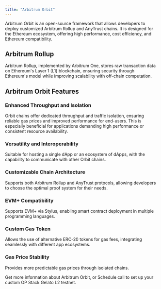 ```yaml
---
title: "Arbitrum Orbit"
---
```


Arbitrum Orbit is an open-source framework that allows developers to deploy customized Arbitrum Rollup and AnyTrust chains. It is designed for the Ethereum ecosystem, offering high performance, cost efficiency, and Ethereum compatibility.

## Arbitrum Rollup

Arbitrum Rollup, implemented by Arbitrum One, stores raw transaction data on Ethereum's Layer 1 (L1) blockchain, ensuring security through Ethereum's model while improving scalability with off-chain computation.

## Arbitrum Orbit Features

### Enhanced Throughput and Isolation

Orbit chains offer dedicated throughput and traffic isolation, ensuring reliable gas prices and improved performance for end-users. This is especially beneficial for applications demanding high performance or consistent resource availability.

### Versatility and Interoperability

Suitable for hosting a single dApp or an ecosystem of dApps, with the capability to communicate with other Orbit chains.

### Customizable Chain Architecture

Supports both Arbitrum Rollup and AnyTrust protocols, allowing developers to choose the optimal proof system for their needs.

### EVM+ Compatibility

Supports EVM+ via Stylus, enabling smart contract deployment in multiple programming languages.

### Custom Gas Token

Allows the use of alternative ERC-20 tokens for gas fees, integrating seamlessly with different app ecosystems.

### Gas Price Stability

Provides more predictable gas prices through isolated chains.

<Tip>
  Get more information about Arbitrum Orbit, or Schedule call to set up your
  custom OP Stack Gelato L2 testnet.
</Tip>
